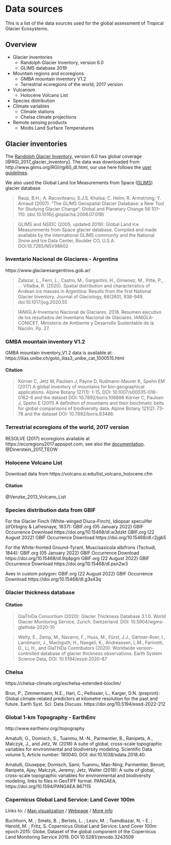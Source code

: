 # Data sources

This is a list of the data sources used for the global assessment of Tropical Glacier Ecosystems.

## Overview

* Glacier inventories
  * Randolph Glacier Inventory, version 6.0
  * GLIMS database 2019
* Mountain regions and ecoregions
  * GMBA mountain inventory V1.2
  * Terrestrial ecoregions of the world, 2017 version
* Vulcanism
  * Holocene Volcano List
* Species distribution
* Climate variables
  * Climate stations
  * Chelsa climate projections
* Remote sensing products
  * Modis Land Surface Temperatures


## Glacier inventories

The [Randolph Glacier Inventory](https://www.glims.org/RGI/), version 6.0 has global coverage [@RGI_2017_glacier_inventory].
The data was downloaded from http://www.glims.org/RGI/rgi60_dl.html, our use here follows the [user guidelines](http://www.glims.org/RGI/00_rgi60_TechnicalNote.pdf).

We also used the Global Land Ice Measurements from Space ([GLIMS](http://www.glims.org/)) glacier database

> Raup, B.H.; A. Racoviteanu; S.J.S. Khalsa; C. Helm; R. Armstrong; Y. Arnaud (2007).  "The GLIMS Geospatial Glacier Database: a New Tool for Studying Glacier Change".  Global and Planetary Change 56:101--110. (doi:10.1016/j.gloplacha.2006.07.018)

> GLIMS and NSIDC (2005, updated 2019): Global Land Ice Measurements from Space glacier database.  Compiled and made available by the international GLIMS community and the National Snow and Ice Data Center, Boulder CO, U.S.A.  DOI:10.7265/N5V98602

### Inventario Nacional de Glaciares - Argentina

https://www.glaciaresargentinos.gob.ar/

> Zalazar, L., Ferri, L., Castro, M., Gargantini, H., Gimenez, M., Pitte, P., . . . Villalba, R. (2020). Spatial distribution and characteristics of Andean ice masses in Argentina: Results from the first National Glacier Inventory. Journal of Glaciology, 66(260), 938-949. doi:10.1017/jog.2020.55

>  IANIGLA-Inventario Nacional de Glaciares. 2018. Resumen ejecutivo de los resultados del Inventario Nacional de Glaciares. IANIGLA-CONICET, Ministerio de Ambiente y Desarrollo Sustentable de la Nación. Pp. 27.

### GMBA mountain inventory V1.2

GMBA mountain inventory_V1.2 data is available at: https://ilias.unibe.ch/goto_ilias3_unibe_cat_1000515.html

#### Citation
> Körner C, Jetz W, Paulsen J, Payne D, Rudmann-Maurer K, Spehn EM (2017) A global inventory of mountains for bio-geographical applications. Alpine Botany 127(1): 1-15, DOI: 10.1007/s00035-016-0182-6 and the dataset DOI: 10.7892/boris.106896
> Körner C, Paulsen J, Spehn E (2011) A definition of mountains and their bioclimatic belts for global comparisons of biodiversity data. Alpine Botany 121(2): 73-78 and the dataset DOI: 10.7892/boris.83486.



### Terrestrial ecoregions of the world, 2017 version

RESOLVE (2017) ecoregions available at https://ecoregions2017.appspot.com, see also the [documentation](https://developers.google.com/earth-engine/datasets/catalog/RESOLVE_ECOREGIONS_2017). @Dinerstein_2017_TEOW

### Holocene Volcano List

Download data from
https://volcano.si.edu/list_volcano_holocene.cfm

#### Citation

@Venzke_2013_Volcano_List

### Species distribution data from GBIF

For the Glacier Finch (White-winged Diuca-Finch), Idiopsar speculifer (d'Orbigny & Lafresnaye, 1837):
GBIF.org (05 January 2022) GBIF Occurrence Download  https://doi.org/10.15468/dl.w3dzkt
GBIF.org (22 August 2022) GBIF Occurrence Download https://doi.org/10.15468/dl.r2jgb5

For the White-fronted Ground-Tyrant, Muscisaxicola albifrons (Tschudi, 1844):
GBIF.org (05 January 2022) GBIF Occurrence Download  https://doi.org/10.15468/dl.9q4pgm
GBIF.org (22 August 2022) GBIF Occurrence Download https://doi.org/10.15468/dl.psn2w3

Aves in custom polygon:
GBIF.org (22 August 2022) GBIF Occurrence Download https://doi.org/10.15468/dl.g3s43q

### Glacier thickness database

#### Citation

> GlaThiDa Consortium (2020): Glacier Thickness Database 3.1.0. World Glacier Monitoring Service, Zurich, Switzerland. DOI: 10.5904/wgms-glathida-2020-10

> Welty, E., Zemp, M., Navarro, F., Huss, M., Fürst, J.J., Gärtner-Roer, I., Landmann, J., Machguth, H., Naegeli, K., Andreassen, L.M., Farinotti, D., Li, H., and GlaThiDa Contributors (2020): Worldwide version-controlled database of glacier thickness observations. Earth System Science Data, DOI: 10.5194/essd-2020-87


### Chelsa

https://chelsa-climate.org/exchelsa-extended-bioclim/

Brun, P., Zimmermann, N.E., Hari, C., Pellissier, L., Karger, D.N. (preprint): Global climate-related predictors at kilometre resolution for the past and future. Earth Syst. Sci. Data Discuss. https://doi.org/10.5194/essd-2022-212

### Global 1-km Topography - EarthEnv

http://www.earthenv.org//topography

Amatulli, G., Domisch, S., Tuanmu, M.-N., Parmentier, B., Ranipeta, A., Malczyk, J., and Jetz, W. (2018) A suite of global, cross-scale topographic variables for environmental and biodiversity modeling. Scientific Data volume 5, Article number: 180040. DOI: doi:10.1038/sdata.2018.40.

Amatulli, Giuseppe; Domisch, Sami; Tuanmu, Mao-Ning; Parmentier, Benoit; Ranipeta, Ajay; Malczyk, Jeremy; Jetz, Walter (2018): A suite of global, cross-scale topographic variables for environmental and biodiversity modeling, links to files in GeoTIFF format. PANGAEA, https://doi.org/10.1594/PANGAEA.867115

### Copernicus Global Land Service: Land Cover 100m

Links to:
/ [Map visualization](https://lcviewer.vito.be/)
/ [Webpage](https://land.copernicus.eu/global/documents/lc100/v2/pum)
/ [More info](https://blog.vito.be/remotesensing/towards-mapping-annual-land-cover-changes)

 Buchhorn, M. ; Smets, B. ; Bertels, L. ; Lesiv, M. ; Tsendbazar, N. - E. ; Herold, M. ; Fritz, S. Copernicus Global Land Service: Land Cover 100m: epoch 2015: Globe. Dataset of the global component of the Copernicus Land Monitoring Service 2019. DOI 10.5281/zenodo.3243509
